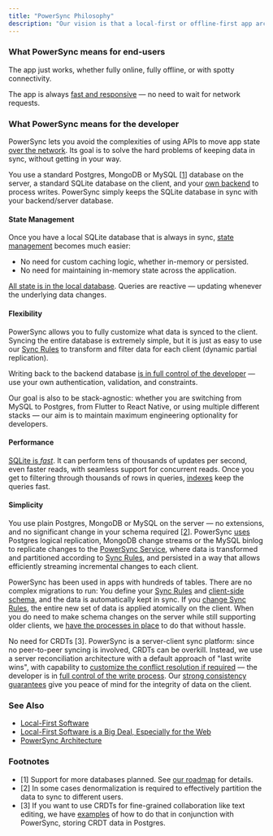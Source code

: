 ```yaml
---
title: "PowerSync Philosophy"
description: "Our vision is that a local-first or offline-first app architecture should be easier for the developer than cloud-first, and give a better experience for the end-user — even when they're online."
---
```


### What PowerSync means for end-users

The app just works, whether fully online, fully offline, or with spotty connectivity.

The app is always [fast and responsive](https://www.powersync.com/blog/local-first-is-a-big-deal-especially-for-the-web#to-the-user-everything-feels-instant-no-loading-spinners) — no need to wait for network requests.

### What PowerSync means for the developer

PowerSync lets you avoid the complexities of using APIs to move app state [over the network](https://www.powersync.com/blog/escaping-the-network-tarpit). Its goal is to solve the hard problems of keeping data in sync, without getting in your way.

You use a standard Postgres, MongoDB or MySQL \[[1](#footnotes)\] database on the server, a standard SQLite database on the client, and your [own backend](/installation/app-backend-setup) to process writes. PowerSync simply keeps the SQLite database in sync with your backend/server database.

#### State Management

Once you have a local SQLite database that is always in sync, [state management](https://www.powersync.com/blog/local-first-state-management-with-sqlite) becomes much easier:

* No need for custom caching logic, whether in-memory or persisted.
* No need for maintaining in-memory state across the application.

[All state is in the local database](https://www.powersync.com/blog/local-first-state-management-with-sqlite). Queries are reactive — updating whenever the underlying data changes.

#### Flexibility

PowerSync allows you to fully customize what data is synced to the client. Syncing the entire database is extremely simple, but it is just as easy to use our [Sync Rules](/usage/sync-rules) to transform and filter data for each client (dynamic partial replication).

Writing back to the backend database [is in full control of the developer](/installation/app-backend-setup/writing-client-changes) — use your own authentication, validation, and constraints.

Our goal is also to be stack-agnostic: whether you are switching from MySQL to Postgres, from Flutter to React Native, or using multiple different stacks — our aim is to maintain maximum engineering optionality for developers.

#### Performance

[SQLite is _fast_](https://www.powersync.com/blog/sqlite-optimizations-for-ultra-high-performance). It can perform tens of thousands of updates per second, even faster reads, with seamless support for concurrent reads. Once you get to filtering through thousands of rows in queries, [indexes](/installation/client-side-setup/define-your-schema) keep the queries fast.

#### Simplicity

You use plain Postgres, MongoDB or MySQL on the server — no extensions, and no significant change in your schema required \[[2](#footnotes)\]. PowerSync [uses](/installation/database-setup) Postgres logical replication, MongoDB change streams or the MySQL binlog to replicate changes to the [PowerSync Service](/architecture/powersync-service), where data is transformed and partitioned according to [Sync Rules](/usage/sync-rules), and persisted in a way that allows efficiently streaming incremental changes to each client.

PowerSync has been used in apps with hundreds of tables. There are no complex migrations to run: You define your [Sync Rules](/usage/sync-rules) and [client-side schema](/installation/client-side-setup/define-your-schema), and the data is automatically kept in sync. If you [change Sync Rules](/usage/lifecycle-maintenance/implementing-schema-changes), the entire new set of data is applied atomically on the client. When you do need to make schema changes on the server while still supporting older clients, we [have the processes in place](/usage/lifecycle-maintenance/implementing-schema-changes) to do that without hassle.

No need for CRDTs \[3\]. PowerSync is a server-client sync platform: since no peer-to-peer syncing is involved, CRDTs can be overkill. Instead, we use a server reconciliation architecture with a default approach of "last write wins", with capability to [customize the conflict resolution if required](/usage/lifecycle-maintenance/handling-update-conflicts) — the developer is in [full control of the write process](/installation/app-backend-setup/writing-client-changes). Our [strong consistency guarantees](/architecture/consistency) give you peace of mind for the integrity of data on the client.

### See Also

* [Local-First Software](/resources/local-first-software)
* [Local-First Software is a Big Deal, Especially for the Web](https://www.powersync.com/blog/local-first-is-a-big-deal-especially-for-the-web)
* [PowerSync Architecture](/architecture/architecture-overview)

### Footnotes

* \[1\] Support for more databases planned. See [our roadmap](https://roadmap.powersync.com/) for details.
* \[2\] In some cases denormalization is required to effectively partition the data to sync to different users.
* \[3\] If you want to use CRDTs for fine-grained collaboration like text editing, we have [examples](/usage/use-case-examples/crdts) of how to do that in conjunction with PowerSync, storing CRDT data in Postgres.
